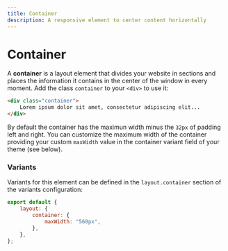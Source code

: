```yaml
---
title: Container
description: A responsive element to center content horizontally
--- 
```


# Container

A **container** is a layout element that divides your website in sections and places the information it contains in the center of the window in every moment. Add the class `container` to your `<div>` to use it:

```html
<div class="container">
    Lorem ipsum dolor sit amet, consectetur adipiscing elit...
</div>
```

By default the container has the maximun width minus the `32px` of padding left and right. You can customize the maximum width of the container providing your custom `maxWidth` value in the container variant field of your theme (see below).

### Variants

Variants for this element can be defined in the `layout.container` section of the variants configuration:

```js
export default {
    layout: {
        container: {
            maxWidth: "560px",
        },
    },
};
```
